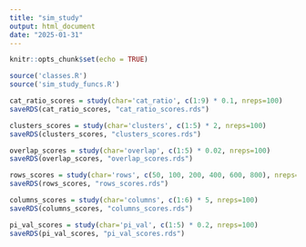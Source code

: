 ---
title: "sim_study"
output: html_document
date: "2025-01-31"
---

```{r setup, include=FALSE}
knitr::opts_chunk$set(echo = TRUE)
```

```{r import functions, warning=FALSE}
source('classes.R')
source('sim_study_funcs.R')
```

```{r iterate over cat_ratio, warning=FALSE}
cat_ratio_scores = study(char='cat_ratio', c(1:9) * 0.1, nreps=100)
saveRDS(cat_ratio_scores, "cat_ratio_scores.rds")
```

```{r iterate over clusters, warning=FALSE}
clusters_scores = study(char='clusters', c(1:5) * 2, nreps=100)
saveRDS(clusters_scores, "clusters_scores.rds")
```

```{r iterate over overlap, warning=FALSE}
overlap_scores = study(char='overlap', c(1:5) * 0.02, nreps=100)
saveRDS(overlap_scores, "overlap_scores.rds")
```

```{r iterate over rows, warning=FALSE}
rows_scores = study(char='rows', c(50, 100, 200, 400, 600, 800), nreps=100)
saveRDS(rows_scores, "rows_scores.rds")
```

```{r iterate over columns, warning=FALSE}
columns_scores = study(char='columns', c(1:6) * 5, nreps=100)
saveRDS(columns_scores, "columns_scores.rds")
```

```{r iterate over pi_val, warning=FALSE}
pi_val_scores = study(char='pi_val', c(1:5) * 0.2, nreps=100)
saveRDS(pi_val_scores, "pi_val_scores.rds")
```